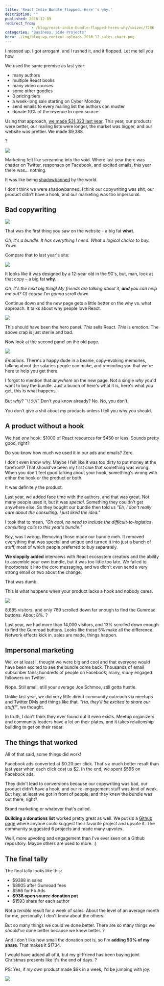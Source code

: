```yaml
---
title: 'React Indie Bundle flopped. Here''s why.'
description: ""
published: 2016-12-09
redirect_from: 
            - /blog/react-indie-bundle-flopped-heres-why/swizec/7286
categories: "Business, Side Projects"
hero: ./img/blog-wp-content-uploads-2016-12-sales-chart.png
---
```

I messed up. I got arrogant, and I rushed it, and it flopped. Let me tell you how.



We used the same premise as last year:



- many authors
- multiple React books
- many video courses
- some other goodies
- 3 pricing tiers
- a week-long sale starting on Cyber Monday
- send emails to every mailing list the authors can muster
- donate 10% of the revenue to open source.



Using that approach, [we made $31,323 last year](https://swizec.com/blog/react-indie-bundle-report-or-how-we-made-31k-in-a-week/swizec/6762). This year, our products were better, our mailing lists were longer, the market was bigger, and our website was prettier. We made $9,388.



?



![](./img/blog-wp-content-uploads-2016-12-sales-chart.png)



Marketing felt like screaming into the void. Where last year there was chatter on Twitter, responses on Facebook, and excited emails, this year there was… nothing.



It was like being [shadowbanned](https://en.wikipedia.org/wiki/Stealth_banning) by the world.



I don't think we were shadowbanned. I think our copywriting was shit, our product didn't have a hook, and our marketing was too impersonal.



## Bad copywriting



![](./img/blog-wp-content-uploads-2016-12-new-page.png)



That was the first thing you saw on the website - a big fat **what**.



_Oh, it's a bundle. It has everything I need. What a logical choice to buy. Yawn._



Compare that to last year's site:



![](./img/blog-wp-content-uploads-2016-12-old-page.png)



It looks like it was designed by a 12-year old in the 90's, but, man, look at that copy – a big fat **why**.



_Oh, it's the next big thing! My friends are talking about it, **and** you can help me out? Of course I'm gonna scroll down._



Continue down and the new page gets a little better on the why vs. what approach. It talks about why people love React.



![](./img/blog-wp-content-uploads-2016-12-why-love.png)



This should have been the hero panel. _This_ sells React. _This_ is emotion. The above crap is just sterile and bad.



Now look at the second panel on the old page.



![](./img/blog-wp-content-uploads-2016-12-for-engineers.png)



_Emotions_. There's a happy dude in a beanie, copy-evoking memories, talking about the salaries people can make, and reminding you that we're here to help you get there.



I forgot to mention that _anywhere_ on the new page. Not a single _why_ you'd want to buy the bundle. Just a bunch of here's what it is, here's what you get, this is what happens.



But _why_? ¯\\_(ツ)_/¯ Don't you know already? No. No, you don't.



You don't give a shit about my products unless I tell you why you should.





## A product without a hook



We had _one_ hook: $1000 of React resources for $450 or less. Sounds pretty good, right?



Do you know how much we used it in our ads and emails? Zero.



I don't even know why. Maybe I felt like it was too dirty to put money at the forefront? That should've been my first clue that something was wrong. When you don't feel good talking about your hook, something's wrong with either the hook or the product or both.



It was definitely the product.



Last year, we added face time with the authors, and that was great. Not many people used it, but it was _special_. Something they couldn't get anywhere else. So they bought our bundle then told us _"Eh, I don't really care about the consulting. I just liked the idea."_



I took that to mean, _"Oh cool, no need to include the difficult-to-logistics consulting calls to this year's bundle."_



Boy, was I wrong. Removing those made our bundle meh. It removed everything that was special and unique and turned it into just a bunch of stuff, most of which people preferred to buy separately.



**We sloppily added** interviews with React ecosystem creators and the ability to assemble your own bundle, but it was too little too late. We failed to incorporate it into the core messaging, and we didn't even send a very strong email or two about the change.



That was dumb.



This is what happens when your product lacks a hook and nobody cares.



![](./img/blog-wp-content-uploads-2016-12-Screen-Shot-2016-12-09-at-09.49.38.png)



8,685 visitors, and only 769 scrolled down far enough to find the Gumroad buttons. About 8%. ?



Last year, we had more than 14,000 visitors, and 13% scrolled down enough to find the Gumroad buttons. Looks like those 5% make all the difference. Network effects kick in, sales are made, things happen.



## Impersonal marketing



We, or at least I, thought we were big and cool and that everyone would have been excited to see the bundle come back. Thousands of email subscriber fans; hundreds of people on Facebook; many, _many_ engaged followers on Twitter.



Nope. Still small, still your average Joe Schmoe, still gotta hustle.



Unlike last year, we did very little direct community outreach via meetups and Twitter DMs and things like that. _"Ha, they'll be excited to share our stuff!"_, we thought.



In truth, I don't think they ever found out it even exists. Meetup organizers and community leaders have a lot on their plates, and it takes relationship building to get on their radar.



## The things that worked



All of that said, some things did work!



Facebook ads converted at $0.20 per click. That's a much better result than last year when each click cost us $2. In the end, we spent $596 on Facebook ads.



They didn't lead to conversions because our copywriting was bad, our product didn't have a hook, and our re-engagement stuff was kind of weak. But hey, at least we got in front of people, and they knew the bundle was out there, right?



Brand marketing or whatever that's called.



**Building a donations list** worked pretty great as well. We put up a [Github page](https://github.com/Swizec/react-indie-bundle-donations) where anyone could suggest their favorite project and upvote it. The community suggested 6 projects and made many upvotes.



Well, more upvoting and engagement than I've ever seen on a Github repository. Maybe others are used to more. :)



## The final tally



The final tally looks like this:



- $9388 in sales
- $8905 after Gumroad fees
- $596 for Fb Ads
- **$938 open source donation pot**
- $1593 share for each author



Not a _terrible_ result for a week of sales. About the level of an average month for me, personally. I don't know about the others.



But so many things we could've done better. There are so many things we _should've_ done better because we knew better. ?



And I don't like how small the donation pot is, so I'm **adding 50% of my share**. That makes it $1734.



I would have added all of it, but my girlfriend has been buying joint Christmas presents like it's the end of days. ?



PS: Yes, if _my own_ product made $9k in a week, I'd be jumping with joy.



![](./img/DE0UKtk.jpg)
